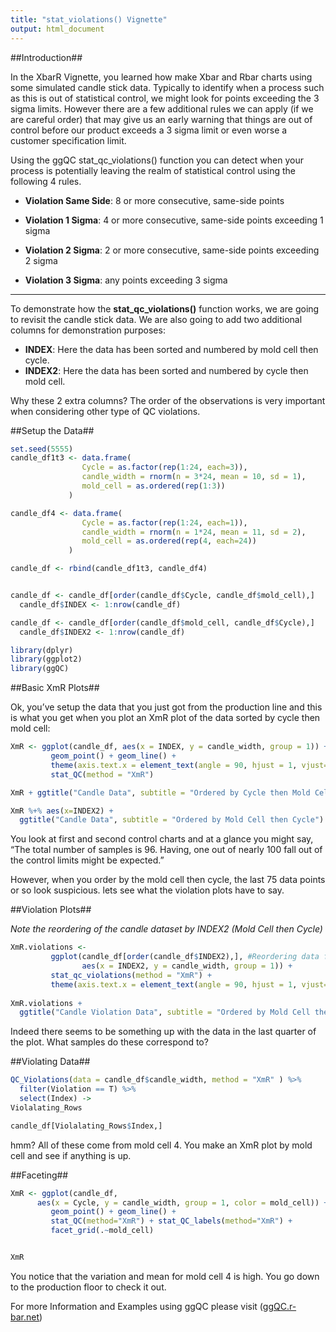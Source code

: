 ```yaml
---
title: "stat_violations() Vignette"
output: html_document
---
```


##Introduction##

In the XbarR Vignette, you learned how make Xbar and Rbar charts using some simulated candle stick data. Typically to identify when a process such as this is out of statistical control, we might look for points exceeding the 3 sigma limits. However there are a few additional rules we can apply (if we are careful order) that may give us an early warning that things are out of control before our product exceeds a 3 sigma limit or even worse a customer specification limit. 

Using the ggQC stat_qc_violations() function you can detect when your process is potentially leaving the realm of statistical control using the following 4 rules.

 * **Violation Same Side**: 8 or more consecutive, same-side points

 * **Violation 1 Sigma**: 4 or more consecutive, same-side points exceeding 1 sigma

 * **Violation 2 Sigma**: 2 or more consecutive, same-side points exceeding 2 sigma

 * **Violation 3 Sigma**: any points exceeding 3 sigma

*** 

To demonstrate how the **stat_qc_violations()** function works, we are going to revisit the candle stick data. We are also going to add two additional columns for demonstration purposes:


* **INDEX**: Here the data has been sorted and numbered by mold cell then cycle.
* **INDEX2**: Here the data has been sorted and numbered by cycle then mold cell.

Why these 2 extra columns? The order of the observations is very important when considering other type of QC violations.

##Setup the Data##

```r
set.seed(5555)
candle_df1t3 <- data.frame(
                Cycle = as.factor(rep(1:24, each=3)),
                candle_width = rnorm(n = 3*24, mean = 10, sd = 1),
                mold_cell = as.ordered(rep(1:3))
             ) 

candle_df4 <- data.frame(
                Cycle = as.factor(rep(1:24, each=1)),
                candle_width = rnorm(n = 1*24, mean = 11, sd = 2),
                mold_cell = as.ordered(rep(4, each=24))
             )

candle_df <- rbind(candle_df1t3, candle_df4)


candle_df <- candle_df[order(candle_df$Cycle, candle_df$mold_cell),]
  candle_df$INDEX <- 1:nrow(candle_df)

candle_df <- candle_df[order(candle_df$mold_cell, candle_df$Cycle),]
  candle_df$INDEX2 <- 1:nrow(candle_df)

library(dplyr)  
library(ggplot2)
library(ggQC)
```

##Basic XmR Plots##

Ok, you've setup the data that you just got from the production line and this is what you get when you plot an XmR plot of the data sorted by cycle then mold cell:

```r
XmR <- ggplot(candle_df, aes(x = INDEX, y = candle_width, group = 1)) +
         geom_point() + geom_line() +
         theme(axis.text.x = element_text(angle = 90, hjust = 1, vjust=0.5)) +
         stat_QC(method = "XmR") 

XmR + ggtitle("Candle Data", subtitle = "Ordered by Cycle then Mold Cell")
```

```r
XmR %+% aes(x=INDEX2) + 
  ggtitle("Candle Data", subtitle = "Ordered by Mold Cell then Cycle")
```

You look at first and second control charts and at a glance you might say, "The total number of samples is 96. Having, one out of nearly 100 fall out of the control limits might be expected."

However, when you order by the mold cell then cycle, the last 75 data points or so look suspicious. lets see what the violation plots have to say. 

##Violation Plots##

*Note the reordering of the candle dataset by INDEX2 (Mold Cell then Cycle)*
```r
XmR.violations <- 
         ggplot(candle_df[order(candle_df$INDEX2),], #Reordering data frame
                aes(x = INDEX2, y = candle_width, group = 1)) +
         stat_qc_violations(method = "XmR") +
         theme(axis.text.x = element_text(angle = 90, hjust = 1, vjust=0.5)) 
        
XmR.violations + 
  ggtitle("Candle Violation Data", subtitle = "Ordered by Mold Cell then Cycle")

```

Indeed there seems to be something up with the data in the last quarter of the plot. What samples do these correspond to?

##Violating Data##

```r
QC_Violations(data = candle_df$candle_width, method = "XmR" ) %>% 
  filter(Violation == T) %>% 
  select(Index) -> 
Violalating_Rows

candle_df[Violalating_Rows$Index,]
```
hmm? All of these come from mold cell 4. You make an XmR plot by mold cell and see if anything is up.

##Faceting##

```r
XmR <- ggplot(candle_df, 
      aes(x = Cycle, y = candle_width, group = 1, color = mold_cell)) +         
         geom_point() + geom_line() +
         stat_QC(method="XmR") + stat_QC_labels(method="XmR") +
         facet_grid(.~mold_cell)


XmR

```

You notice that the variation and mean for mold cell 4 is high. You go down to the production floor to check it out. 

For more Information and Examples using ggQC please visit 
([ggQC.r-bar.net](http://ggQC.r-bar.net/index.html))
